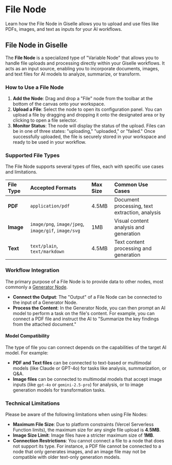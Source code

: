 # File Node

Learn how the File Node in Giselle allows you to upload and use files like PDFs, images, and text as inputs for your AI workflows.

## File Node in Giselle

The **File Node** is a specialized type of "Variable Node" that allows you to handle file uploads and processing directly within your Giselle workflows. It acts as an input source, enabling you to incorporate documents, images, and text files for AI models to analyze, summarize, or transform.

### How to Use a File Node

1.  **Add the Node**: Drag and drop a "File" node from the toolbar at the bottom of the canvas onto your workspace.
2.  **Upload a File**: Select the node to open its configuration panel. You can upload a file by dragging and dropping it onto the designated area or by clicking to open a file selector.
3.  **Monitor Status**: The node will display the status of the upload. Files can be in one of three states: "uploading," "uploaded," or "failed." Once successfully uploaded, the file is securely stored in your workspace and ready to be used in your workflow.

### Supported File Types

The File Node supports several types of files, each with specific use cases and limitations.

| File Type | Accepted Formats                  | Max Size | Common Use Cases                               |
| :-------- | :-------------------------------- | :------- | :--------------------------------------------- |
| **PDF**   | `application/pdf`                 | 4.5MB    | Document processing, text extraction, analysis |
| **Image** | `image/png`, `image/jpeg`, `image/gif`, `image/svg` | 1MB      | Visual content analysis and generation         |
| **Text**  | `text/plain`, `text/markdown`     | 4.5MB    | Text content processing and generation         |

### Workflow Integration

The primary purpose of a File Node is to provide data to other nodes, most commonly a [Generator Node](/glossary/generator-node).

*   **Connect the Output**: The "Output" of a File Node can be connected to the input of a Generator Node.
*   **Process the Content**: In the Generator Node, you can then prompt an AI model to perform a task on the file's content. For example, you can connect a PDF file and instruct the AI to "Summarize the key findings from the attached document."

#### Model Compatibility

The type of file you can connect depends on the capabilities of the target AI model. For example:

*   **PDF and Text files** can be connected to text-based or multimodal models (like Claude or GPT-4o) for tasks like analysis, summarization, or Q&A.
*   **Image files** can be connected to multimodal models that accept image inputs (like `gpt-4o` or `gemini-2.5-pro`) for analysis, or to image generation models for transformation tasks.

### Technical Limitations

Please be aware of the following limitations when using File Nodes:

*   **Maximum File Size**: Due to platform constraints (Vercel Serverless Function limits), the maximum size for any single file upload is **4.5MB**.
*   **Image Size Limit**: Image files have a stricter maximum size of **1MB**.
*   **Connection Restrictions**: You cannot connect a file to a node that does not support its type. For instance, a PDF file cannot be connected to a node that only generates images, and an image file may not be compatible with older text-only generation models.

